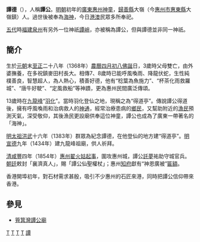{{blpsource|time=2010-08-17T09:21:54+00:00}}
'''譚德'''（{{bd|1368年||1381年||譚德}}），人稱'''譚公'''。[[明朝|明朝]]初年的[[廣東|廣東]][[惠州|惠州]][[神童|神童]]，[[歸善縣|歸善縣]]大嶺（今[[惠州市|惠州市]][[惠東縣|惠東縣]]大嶺鎮）人。過世後被奉為[[海神|海神]]，今日[[港澳|港澳]]民眾多所奉祀。

[[五代|五代]]時[[福建|福建]][[泉州|泉州]]有另外一位神祇[[譚峭|譚峭]]，亦被稱為譚公，但與譚德並非同一神祇。

==簡介==
生於[[元朝|元朝]]末[[至正|至正]]二十八年（1368年）[[農曆|農曆]][[四月初八|四月初八]][[佛誕|佛誕]]日，3歲時父母雙亡，由外婆撫養，在多祝鎮麥田村長大。相傳7、8歲時已能呼風喚雨、降龍伏蛇，生性純樸善良，智慧超人，為人熱心，積善好德，他有“稔葉為魚施力”、“杯茶化雨救羅城”、“唐牛好駛”、“定風救船”等神蹟，更為惠州民間廣泛傳頌。

13歲時在[[九龍峰|九龍峰]]“[[羽化|羽化]]”。當時羽化登仙之地，現稱之為“得道亭”。傳說譚公得道後，擁有呼風喚雨和治病救人的[[神通|神通]]，經常治療患病的[[鄉民|鄉民]]，又幫助附近的[[漁民|漁民]]預測天氣，深受敬仰，其後漁民更設廟供奉這位神童，譚公也成為了廣東一帶著名的「海神」。

[[明太祖|明太祖]][[洪武|洪武]]十六年（1383年）群眾為紀念譚德，在他登仙的地方建“得道亭”。[[明朝|明]][[宣德|宣德]]九年（1434年）建九龍峰祖廟，供人祈拜。

[[清朝|清]][[咸豐|咸豐]]四年（1854年）[[惠州|惠州]][[翟火姑|翟火姑]][[起事|起事]]，圍攻惠州城，譚公[[託夢|託夢]]祐助守城官兵。[[朝廷|朝廷]]敕封「襄濟真人」，賜「譚公仙聖權杖」；惠州[[知府|知府]]獻有“神恩廣被”[[匾額|匾額]]。

香港開埠初年，對石材需求甚殷，吸引不少惠州的石匠來港，同時把譚公信仰帶來香港。

==參見==
* [[筲箕灣譚公廟|筲箕灣譚公廟]]

[[Category:惠陽人|T]]
[[Category:道教神祇|T]]
[[Category:海神|T]]
[[Category:元朝道士|T]]
[[Category:幼年失親者|譚]]